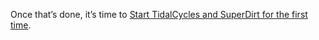 Once that’s done, it’s time to [[Start tidalcycles and superdirt for the first time|Start TidalCycles and SuperDirt for the first time]].